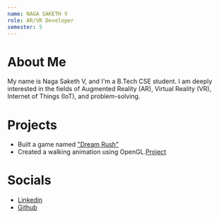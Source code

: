 ```yaml
---
name: NAGA SAKETH V
role: AR/VR Developer
semester: 5
---
```


# About Me

My name is Naga Saketh V, and I'm a B.Tech CSE student. I am deeply interested in the fields of Augmented Reality (AR), Virtual Reality (VR), Internet of Things (IoT), and problem-solving.

# Projects

- Built a game named ["Dream Rush"](https://github.com/SAKETHVUNKA/Dream_Rush)
- Created a walking animation using OpenGL.[Project](https://github.com/SAKETHVUNKA/OpenGl_walking_moon-walk_kick_animation)

# Socials

- [Linkedin](https://www.linkedin.com/in/naga-saketh-v-534609177/)
- [Github](https://github.com/SAKETHVUNKA)